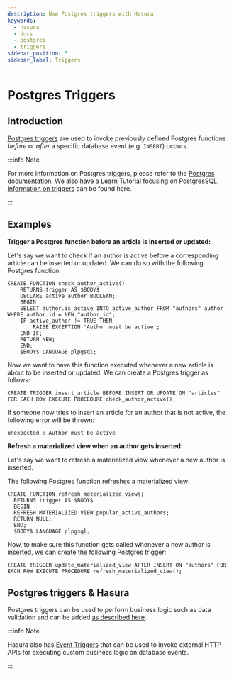 ```yaml
---
description: Use Postgres triggers with Hasura
keywords:
  - hasura
  - docs
  - postgres
  - triggers
sidebar_position: 5
sidebar_label: Triggers
---
```


# Postgres Triggers

## Introduction

[Postgres triggers](https://www.postgresql.org/docs/current/sql-createtrigger.html) are used to invoke previously
defined Postgres functions _before_ or _after_ a specific database event (e.g. `INSERT`) occurs.

:::info Note

For more information on Postgres triggers, please refer to the
[Postgres documentation](https://www.postgresql.org/docs/current/sql-createtrigger.html). We also have a Learn Tutorial
focusing on PostgresSQL. [Information on triggers](https://hasura.io/learn/database/postgresql/triggers/) can be found
here.

:::

## Examples

**Trigger a Postgres function before an article is inserted or updated:**

Let's say we want to check if an author is active before a corresponding article can be inserted or updated. We can do
so with the following Postgres function:

```plsql
CREATE FUNCTION check_author_active()
    RETURNS trigger AS $BODY$
    DECLARE active_author BOOLEAN;
    BEGIN
    SELECT author.is_active INTO active_author FROM "authors" author WHERE author.id = NEW."author_id";
    IF active_author != TRUE THEN
        RAISE EXCEPTION 'Author must be active';
    END IF;
    RETURN NEW;
    END;
    $BODY$ LANGUAGE plpgsql;
```

Now we want to have this function executed whenever a new article is about to be inserted or updated. We can create a
Postgres trigger as follows:

```plsql
CREATE TRIGGER insert_article BEFORE INSERT OR UPDATE ON "articles" FOR EACH ROW EXECUTE PROCEDURE check_author_active();
```

If someone now tries to insert an article for an author that is not active, the following error will be thrown:

```plsql
unexpected : Author must be active
```

**Refresh a materialized view when an author gets inserted:**

Let's say we want to refresh a materialized view whenever a new author is inserted.

The following Postgres function refreshes a materialized view:

```plsql
CREATE FUNCTION refresh_materialized_view()
  RETURNS trigger AS $BODY$
  BEGIN
  REFRESH MATERIALIZED VIEW popular_active_authors;
  RETURN NULL;
  END;
  $BODY$ LANGUAGE plpgsql;
```

Now, to make sure this function gets called whenever a new author is inserted, we can create the following Postgres
trigger:

```plsql
CREATE TRIGGER update_materialized_view AFTER INSERT ON "authors" FOR EACH ROW EXECUTE PROCEDURE refresh_materialized_view();
```

## Postgres triggers & Hasura

Postgres triggers can be used to perform business logic such as data validation and can be added
[as described here](/schema/postgres/data-validations.mdx#pg-data-validations-pg-triggers).

:::info Note

Hasura also has [Event Triggers](/event-triggers/index.mdx) that can be used to invoke external HTTP APIs for executing
custom business logic on database events.

:::
